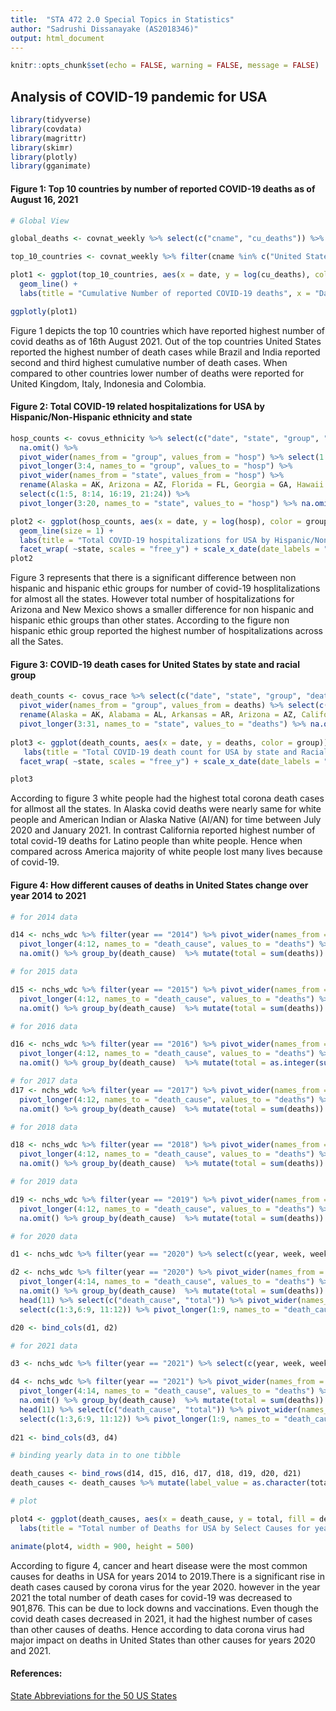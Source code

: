 ---
title:  "STA 472 2.0 Special Topics in Statistics"
author: "Sadrushi Dissanayake (AS2018346)"
output: html_document
---

```{r setup, include=FALSE}
knitr::opts_chunk$set(echo = FALSE, warning = FALSE, message = FALSE)
```

## Analysis of COVID-19 pandemic for USA

```{r}
library(tidyverse)
library(covdata)
library(magrittr)
library(skimr)
library(plotly)
library(gganimate)
```


#### **Figure 1: Top 10 countries by number of reported COVID-19 deaths as of August 16, 2021**

```{r, fig.align='center', fig.width=10}

# Global View

global_deaths <- covnat_weekly %>% select(c("cname", "cu_deaths")) %>% group_by(cname) %>% filter(cu_deaths == max(cu_deaths)) %>% arrange(-cu_deaths)

top_10_countries <- covnat_weekly %>% filter(cname %in% c("United States Of America", "Brazil", "India", "Mexico", "Peru", "Russia", "United Kingdom", "Italy", "Indonesia", "Colombia")) %>% select(c("date", "cname", "pop", "cu_deaths")) 

plot1 <- ggplot(top_10_countries, aes(x = date, y = log(cu_deaths), color = cname)) +
  geom_line() + 
  labs(title = "Cumulative Number of reported COVID-19 deaths", x = "Date", y = "Cumulative reported deaths in log 10 scale", color = "Country name") + scale_color_brewer(type = "qual", palette = "Paired") 

ggplotly(plot1)

```


Figure 1 depicts the top 10 countries which have reported highest number of covid deaths as of 16th August 2021. Out of the top countries United States reported the highest number of death cases while Brazil and India reported second and third highest cumulative number of death cases. When compared to other countries lower number of deaths were reported for United Kingdom, Italy, Indonesia and Colombia.




#### **Figure 2: Total COVID-19 related hospitalizations for USA by Hispanic/Non-Hispanic ethnicity and state**

```{r, fig.align='center', fig.width=10, fig.height=10}

hosp_counts <- covus_ethnicity %>% select(c("date", "state", "group", "hosp")) %>% 
  na.omit() %>% 
  pivot_wider(names_from = "group", values_from = "hosp") %>% select(1:4) %>%
  pivot_longer(3:4, names_to = "group", values_to = "hosp") %>%
  pivot_wider(names_from = "state", values_from = "hosp") %>%
  rename(Alaska = AK, Arizona = AZ, Florida = FL, Georgia = GA, Hawaii = HI, Kansas = KS, Massachusetts = MA, Maine = ME, Minnesota = MN, Nebraska = NE, `New Hampshire` = NH, `New Jersey` = NJ, `New Mexico` = NM, `New York` = NY, Ohio = OH, Oregon = OR, `Rhode Island` = RI, `South Carolina` = SC, `South Dakota` = SD, Utah = UT, Virginia = VA, Washington = WA, Wisconsin = WI) %>%
  select(c(1:5, 8:14, 16:19, 21:24)) %>%
  pivot_longer(3:20, names_to = "state", values_to = "hosp") %>% na.omit()

plot2 <- ggplot(hosp_counts, aes(x = date, y = log(hosp), color = group)) +
  geom_line(size = 1) + 
  labs(title = "Total COVID-19 hospitalizations for USA by Hispanic/Non-Hispanic ethnicity and state ", x = "Date", y = "Total hospitalizations in log 10 scale", color = "Ethnic group") + scale_color_brewer(type = "qual", palette = "Dark2") +
  facet_wrap( ~state, scales = "free_y") + scale_x_date(date_labels = "%m-%y") + theme(axis.text.x = element_text(angle = 60, hjust = 1), legend.position = "top")
plot2

```


Figure 3 represents that there is a significant difference between non hispanic and hispanic ethic groups for number of covid-19 hosplitalizations for almost all the states. However total number of hospitalizations for Arizona and New Mexico shows a smaller difference for non hispanic and hispanic ethic groups than other states. According to the figure non hispanic ethic group reported the highest number of hospitalizations across all the Sates. 




#### **Figure 3: COVID-19 death cases for United States by state and racial group**

```{r, fig.align='center', fig.width=10, fig.height=8}

death_counts <- covus_race %>% select(c("date", "state", "group", "deaths")) %>% na.omit() %>%
  pivot_wider(names_from = "group", values_from = deaths) %>% select(c(1:8, 11)) %>% pivot_longer(3:9, names_to = "group", values_to = "deaths") %>% pivot_wider(names_from = "state", values_from = deaths) %>%
  rename(Alaska = AK, Alabama = AL, Arkansas = AR, Arizona = AZ, California = CA, Colorado = CO, Connecticut = CT, Delaware = DE, Florida = FL, Georgia = GA, Hawaii = HI, Iowa = IA, Idaho = ID, Illinois = IL, Indiana = IN, Kansas = KS, Kentucky = KY, Louisiana = LA, Massachusetts = MA, Maryland = MD, Maine = ME, Michigan = MI, Minnesota = MN, Missouri = MO, Mississippi = MS, Montana = MT, `North Carolina` = NC, `North Dakota` = ND, Nebraska = NE, `New Hampshire` = NH, `New Jersey` = NJ, `New Mexico` = NM, Nevada = NV, `New York` = NY, Ohio = OH, Oklahoma = OK, Oregon = OR, Pennsylvania = PA, `Rhode Island` = RI, `South Carolina` = SC, `South Dakota` = SD, Tennessee = TN, Texas = TX, Utah = UT, Virginia = VA, Vermont = VT, Washington = WA, Wisconsin = WI, `West Virginia` = WV, Wyoming = WY) %>% select(c(1:9, 11:13, 16:28, 30:33, 35:36)) %>%
  pivot_longer(3:31, names_to = "state", values_to = "deaths") %>% na.omit()
  
plot3 <- ggplot(death_counts, aes(x = date, y = deaths, color = group)) + geom_line() +
   labs(title = "Total COVID-19 death count for USA by state and Racial group", subtitle = "Count as of September 1, 2021", x = "Date", y = "Total death count", color = "Racial group") + scale_color_brewer(type = "qual", palette = "Dark2") +
  facet_wrap( ~state, scales = "free_y") + scale_x_date(date_labels = "%m-%y") + theme(axis.text.x = element_text(angle = 60, hjust = 1), legend.position = "top") + guides(color = guide_legend(reverse = TRUE)) 

plot3

```


According to figure 3 white people had the highest total corona death cases for allmost all the states. In Alaska covid deaths were nearly same for white people and American Indian or Alaska Native (AI/AN) for time between July 2020 and January 2021. In contrast California reported highest number of total covid-19 deaths for Latino people than white people. Hence when compared across America majority of white people lost many lives because of covid-19.




#### **Figure 4: How different causes of deaths in United States change over year 2014 to 2021**


```{r, fig.align='center', fig.width=20}

# for 2014 data

d14 <- nchs_wdc %>% filter(year == "2014") %>% pivot_wider(names_from = "cause", values_from = "n") %>% select(c(year, week, week_ending_date, 7:13, 15:16)) %>% 
  pivot_longer(4:12, names_to = "death_cause", values_to = "deaths") %>%
  na.omit() %>% group_by(death_cause)  %>% mutate(total = sum(deaths)) %>% head(9) %>% select(-deaths)

# for 2015 data

d15 <- nchs_wdc %>% filter(year == "2015") %>% pivot_wider(names_from = "cause", values_from = "n") %>% select(c(year, week, week_ending_date, 7:13, 15:16)) %>% 
  pivot_longer(4:12, names_to = "death_cause", values_to = "deaths") %>%
  na.omit() %>% group_by(death_cause)  %>% mutate(total = sum(deaths)) %>% head(9) %>% select(-deaths)

# for 2016 data

d16 <- nchs_wdc %>% filter(year == "2016") %>% pivot_wider(names_from = "cause", values_from = "n") %>% select(c(year, week, week_ending_date, 7:13, 15:16)) %>% 
  pivot_longer(4:12, names_to = "death_cause", values_to = "deaths") %>%
  na.omit() %>% group_by(death_cause)  %>% mutate(total = as.integer(sum(deaths))) %>% head(9) %>% select(-deaths)

# for 2017 data
d17 <- nchs_wdc %>% filter(year == "2017") %>% pivot_wider(names_from = "cause", values_from = "n") %>% select(c(year, week, week_ending_date, 7:13, 15:16)) %>% 
  pivot_longer(4:12, names_to = "death_cause", values_to = "deaths") %>%
  na.omit() %>% group_by(death_cause)  %>% mutate(total = sum(deaths)) %>% head(9) %>% select(-deaths)

# for 2018 data

d18 <- nchs_wdc %>% filter(year == "2018") %>% pivot_wider(names_from = "cause", values_from = "n") %>% select(c(year, week, week_ending_date,7:13, 15:16)) %>% 
  pivot_longer(4:12, names_to = "death_cause", values_to = "deaths") %>%
  na.omit() %>% group_by(death_cause)  %>% mutate(total = sum(deaths)) %>% head(9) %>% select(-deaths)

# for 2019 data

d19 <- nchs_wdc %>% filter(year == "2019") %>% pivot_wider(names_from = "cause", values_from = "n") %>% select(c(year, week, week_ending_date, 7:13, 15:16)) %>% 
  pivot_longer(4:12, names_to = "death_cause", values_to = "deaths") %>%
  na.omit() %>% group_by(death_cause)  %>% mutate(total = sum(deaths)) %>% head(9) %>% select(-deaths)

# for 2020 data

d1 <- nchs_wdc %>% filter(year == "2020") %>% select(c(year, week, week_ending_date)) %>% head(9)

d2 <- nchs_wdc %>% filter(year == "2020") %>% pivot_wider(names_from = "cause", values_from = "n") %>% select(c(year, week, week_ending_date, 7:17)) %>% 
  pivot_longer(4:14, names_to = "death_cause", values_to = "deaths") %>%
  na.omit() %>% group_by(death_cause)  %>% mutate(total = sum(deaths)) %>%
  head(11) %>% select(c("death_cause", "total")) %>% pivot_wider(names_from = "death_cause", values_from = "total") %>% mutate(`COVID-19` = sum(`COVID-19 Multiple cause`+`COVID-19 Underlying`)) %>%
  select(c(1:3,6:9, 11:12)) %>% pivot_longer(1:9, names_to = "death_cause", values_to = "total")

d20 <- bind_cols(d1, d2)

# for 2021 data

d3 <- nchs_wdc %>% filter(year == "2021") %>% select(c(year, week, week_ending_date)) %>% head(9)

d4 <- nchs_wdc %>% filter(year == "2021") %>% pivot_wider(names_from = "cause", values_from = "n") %>% select(c(year, week, week_ending_date, 7:17)) %>% 
  pivot_longer(4:14, names_to = "death_cause", values_to = "deaths") %>%
  na.omit() %>% group_by(death_cause)  %>% mutate(total = sum(deaths)) %>%
  head(11) %>% select(c("death_cause", "total")) %>% pivot_wider(names_from = "death_cause", values_from = "total") %>% mutate(`COVID-19` = sum(`COVID-19 Multiple cause`+`COVID-19 Underlying`)) %>%
  select(c(1:3,6:9, 11:12)) %>% pivot_longer(1:9, names_to = "death_cause", values_to = "total")
  
d21 <- bind_cols(d3, d4)

# binding yearly data in to one tibble

death_causes <- bind_rows(d14, d15, d16, d17, d18, d19, d20, d21)
death_causes <- death_causes %>% mutate(label_value = as.character(total))

# plot

plot4 <- ggplot(death_causes, aes(x = death_cause, y = total, fill = death_cause)) + geom_bar(stat = "identity", show.legend = FALSE) + 
  labs(title = "Total number of Deaths for USA by Select Causes for years 2014 to 2021", subtitle = " Year: {closest_state}", x = "Cause of death", y = "Total count of deaths") +  geom_text(aes(label = label_value), position = position_dodge(0.9), vjust = -1) + theme(axis.text.x = element_text(angle = 60, hjust = 1)) + transition_states(states = year) + enter_fade() + exit_shrink() + ease_aes('linear')

animate(plot4, width = 900, height = 500)

```


According to figure 4, cancer and heart disease were the most common causes for deaths in USA for years 2014 to 2019.There is a significant rise in death cases caused by corona virus for the year 2020. however in the year 2021 the total number of death cases for covid-19 was decreased to 901,876. This can be due to lock downs and vaccinations. Even though the covid death cases decreased in 2021, it had the highest number of cases than other causes of deaths. Hence according to data corona virus had major impact on  deaths in United States than other causes for years 2020 and 2021. 


#### **References:**

[State Abbreviations for the 50 US States](https://www.50states.com/abbreviations.htm)







